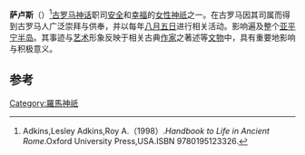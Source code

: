 {{Infobox deity|type=roman
| image =NERO-RIC I 59-711403 SALUS.jpg
| caption =萨卢斯的相关文物
| name = 萨卢斯
| god_of = [[安全|安全]]和[[幸福|幸福]]之神
}}
'''萨卢斯'''（{{lang-en|Salus}}）<ref>Adkins,Lesley Adkins,Roy A.（1998）.''Handbook to Life in Ancient Rome''.Oxford University Press,USA.ISBN 9780195123326.</ref>[[古罗马|古罗马]][[神话|神话]]职司[[安全|安全]]和[[幸福|幸福]]的[[女性|女性]][[神祇|神祇]]之一。在古罗马因其司属而得到古罗马人广泛崇拜与供奉，并以每年[[八月五日|八月五日]]进行相关活动。影响遍及整个[[亚平宁半岛|亚平宁半岛]]。其事迹与[[艺术|艺术]]形象反映于相关古典[[作家|作家]]之著述等[[文物|文物]]中，具有重要地影响与积极意义。

== 参考 ==
{{reflist}}
{{羅馬神話}}

[[Category:羅馬神祇|Category:羅馬神祇]]


{{古罗马小作品}}